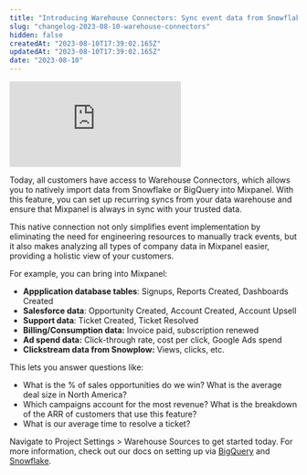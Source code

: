 ```yaml
---
title: "Introducing Warehouse Connectors: Sync event data from Snowflake & BigQuery into Mixpanel"
slug: "changelog-2023-08-10-warehouse-connectors"
hidden: false
createdAt: "2023-08-10T17:39:02.165Z"
updatedAt: "2023-08-10T17:39:02.165Z"
date: "2023-08-10"
---
```


<div style={{position: 'relative', 'padding-bottom': '64.90384615384616%', height: 0}}>
    <iframe src="https://www.loom.com/embed/04f4ea75310744cdab477e1b47684db3?sid=ae77291d-d61a-4f91-9be0-887206896b18"
        frameborder="0"
        webkitallowfullscreen mozallowfullscreen allowfullscreen
        style={{position: 'absolute', 'top': 0, 'left': 0, 'width': '100%', 'height': '100%'}}>
    </iframe>
</div>

Today, all customers have access to Warehouse Connectors, which allows you to natively import data from Snowflake or BigQuery into Mixpanel. With this feature, you can set up recurring syncs from your data warehouse and ensure that Mixpanel is always in sync with your trusted data.

This native connection not only simplifies event implementation by eliminating the need for engineering resources to manually track events, but it also makes analyzing all types of company data in Mixpanel easier, providing a holistic view of your customers.

For example, you can bring into Mixpanel:

- **Appplication database tables**: Signups, Reports Created, Dashboards Created
- **Salesforce data**: Opportunity Created, Account Created, Account Upsell
- **Support data**: Ticket Created, Ticket Resolved
- **Billing/Consumption data:** Invoice paid, subscription renewed
- **Ad spend data:** Click-through rate, cost per click, Google Ads spend
- **Clickstream data from Snowplow:** Views, clicks, etc.

This lets you answer questions like:

- What is the % of sales opportunities do we win? What is the average deal size in North America?
- Which campaigns account for the most revenue? What is the breakdown of the ARR of customers that use this feature?
- What is our average time to resolve a ticket?

Navigate to Project Settings > Warehouse Sources to get started today. For more information, check out our docs on setting up via [BigQuery](https://docs.mixpanel.com/docs/tracking/integrations/bigquery) and [Snowflake](https://docs.mixpanel.com/docs/tracking/integrations/snowflake).
